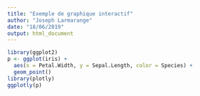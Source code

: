 ```yaml
---
title: "Exemple de graphique interactif"
author: "Joseph Larmarange"
date: "18/06/2019"
output: html_document
---
```


```r
library(ggplot2)
p <- ggplot(iris) + 
  aes(x = Petal.Width, y = Sepal.Length, color = Species) + 
  geom_point()
library(plotly)
ggplotly(p)
```

